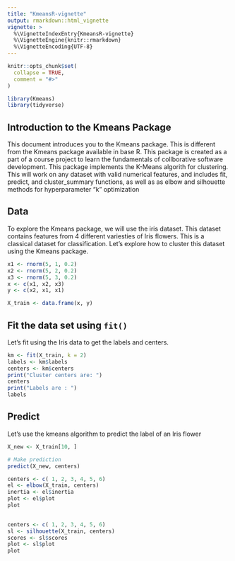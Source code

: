 ```yaml
---
title: "KmeansR-vignette"
output: rmarkdown::html_vignette
vignette: >
  %\VignetteIndexEntry{KmeansR-vignette}
  %\VignetteEngine{knitr::rmarkdown}
  %\VignetteEncoding{UTF-8}
---
```


```r
knitr::opts_chunk$set(
  collapse = TRUE,
  comment = "#>"
)
```

```r
library(Kmeans)
library(tidyverse)
```
## Introduction to the Kmeans Package
This document introduces you to the Kmeans package. This is different from the Kmeans package available in base R. This package is created as a part of a course project to learn the fundamentals of collborative software development. 
This package implements the K-Means algorith for clustering. This will work on any dataset with valid numerical features, and includes fit, predict, and cluster_summary functions, as well as as elbow and silhouette methods for hyperparameter “k” optimization


## Data
To explore the Kmeans package, we will use the iris dataset. This dataset contains features from 4 different variesties of Iris flowers. This is a classical dataset for classification. Let's explore how to cluster this dataset using the Kmeans package.

```r
x1 <- rnorm(5, 1, 0.2)
x2 <- rnorm(5, 2, 0.2)
x3 <- rnorm(5, 3, 0.2)
x <- c(x1, x2, x3)
y <- c(x2, x1, x1)

X_train <- data.frame(x, y)
```

## Fit the data set using `fit()`
Let's fit using the Iris data to get the labels and centers.

```r
km <- fit(X_train, k = 2)
labels <- km$labels
centers <- km$centers
print("Cluster centers are: ")
centers
print("Labels are : ")
labels
```

## Predict 
Let's use the kmeans algorithm to predict the label of an Iris flower
```r
X_new <- X_train[10, ]

# Make prediction
predict(X_new, centers)
```
```r
centers <- c( 1, 2, 3, 4, 5, 6)
el <- elbow(X_train, centers)
inertia <- el$inertia
plot <- el$plot
plot
 
```


```r
centers <- c( 1, 2, 3, 4, 5, 6)
sl <- silhouette(X_train, centers)
scores <- sl$scores
plot <- sl$plot
plot
```


